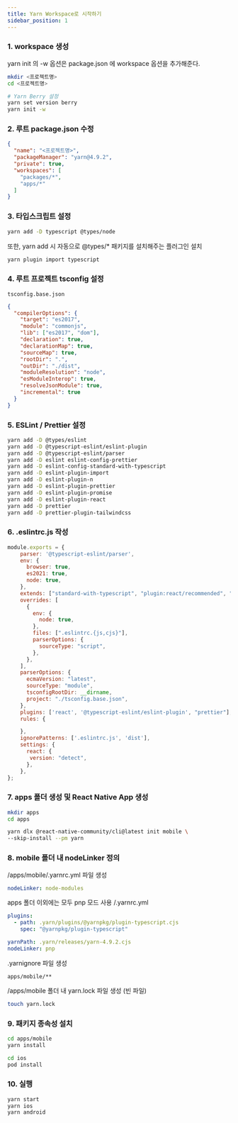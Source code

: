 ```yaml
---
title: Yarn Workspace로 시작하기
sidebar_position: 1
---
```


### 1. workspace 생성

yarn init 의 -w 옵션은 package.json 에 workspace 옵션을 추가해준다.

```bash
mkdir <프로젝트명>
cd <프로젝트명>

# Yarn Berry 설정
yarn set version berry
yarn init -w
```

### 2. 루트 package.json 수정

```json
{
  "name": "<프로젝트명>",
  "packageManager": "yarn@4.9.2",
  "private": true,
  "workspaces": [
    "packages/*",
    "apps/*"
  ]
}
```

### 3. 타입스크립트 설정

```bash
yarn add -D typescript @types/node
```
또한, yarn add 시 자동으로 @types/* 패키지를 설치해주는 플러그인 설치
```bash
yarn plugin import typescript
```

### 4. 루트 프로젝트 tsconfig 설정
`tsconfig.base.json`
```json
{
  "compilerOptions": {
    "target": "es2017",
    "module": "commonjs",
    "lib": ["es2017", "dom"],
    "declaration": true,
    "declarationMap": true,
    "sourceMap": true,
    "rootDir": ".",
    "outDir": "./dist",
    "moduleResolution": "node",
    "esModuleInterop": true,
    "resolveJsonModule": true,
    "incremental": true
  }
}
```

### 5. ESLint / Prettier 설정

```bash
yarn add -D @types/eslint
yarn add -D @typescript-eslint/eslint-plugin
yarn add -D @typescript-eslint/parser
yarn add -D eslint eslint-config-prettier
yarn add -D eslint-config-standard-with-typescript
yarn add -D eslint-plugin-import
yarn add -D eslint-plugin-n
yarn add -D eslint-plugin-prettier
yarn add -D eslint-plugin-promise
yarn add -D eslint-plugin-react
yarn add -D prettier
yarn add -D prettier-plugin-tailwindcss
```

### 6. .eslintrc.js 작성
```js
module.exports = {
    parser: '@typescript-eslint/parser',
    env: {
      browser: true,
      es2021: true,
      node: true,
    },
    extends: ["standard-with-typescript", "plugin:react/recommended", "plugin:prettier/recommended"],
    overrides: [
      {
        env: {
          node: true,
        },
        files: [".eslintrc.{js,cjs}"],
        parserOptions: {
          sourceType: "script",
        },
      },
    ],
    parserOptions: {
      ecmaVersion: "latest",
      sourceType: "module",
      tsconfigRootDir: __dirname,
      project: "./tsconfig.base.json",
    },
    plugins: ['react', '@typescript-eslint/eslint-plugin', "prettier"],
    rules: {

    },
    ignorePatterns: ['.eslintrc.js', 'dist'],
    settings: {
      react: {
       version: "detect",
      },
    },
};
```

### 7. apps 폴더 생성 및 React Native App 생성
```bash
mkdir apps
cd apps
```
```bash
yarn dlx @react-native-community/cli@latest init mobile \
--skip-install --pm yarn
```

### 8. mobile 폴더 내 nodeLinker 정의
/apps/mobile/.yarnrc.yml 파일 생성
```yaml
nodeLinker: node-modules
```

apps 폴더 이외에는 모두 pnp 모드 사용
/.yarnrc.yml
```yaml
plugins:
  - path: .yarn/plugins/@yarnpkg/plugin-typescript.cjs
    spec: "@yarnpkg/plugin-typescript"

yarnPath: .yarn/releases/yarn-4.9.2.cjs
nodeLinker: pnp
```
.yarnignore 파일 생성

```ignorelang
apps/mobile/**
```

/apps/mobile 폴더 내 yarn.lock 파일 생성 (빈 파일)
```bash
touch yarn.lock
```

### 9. 패키지 종속성 설치
```bash
cd apps/mobile
yarn install

cd ios
pod install
```

### 10. 실행
```bash
yarn start
yarn ios
yarn android
```